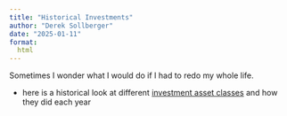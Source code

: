 ```yaml
---
title: "Historical Investments"
author: "Derek Sollberger"
date: "2025-01-11"
format:
  html
---
```


Sometimes I wonder what I would do if I had to redo my whole life.

* here is a historical look at different [investment asset classes](https://themeasureofaplan.com/investment-returns-by-asset-class) and how they did each year